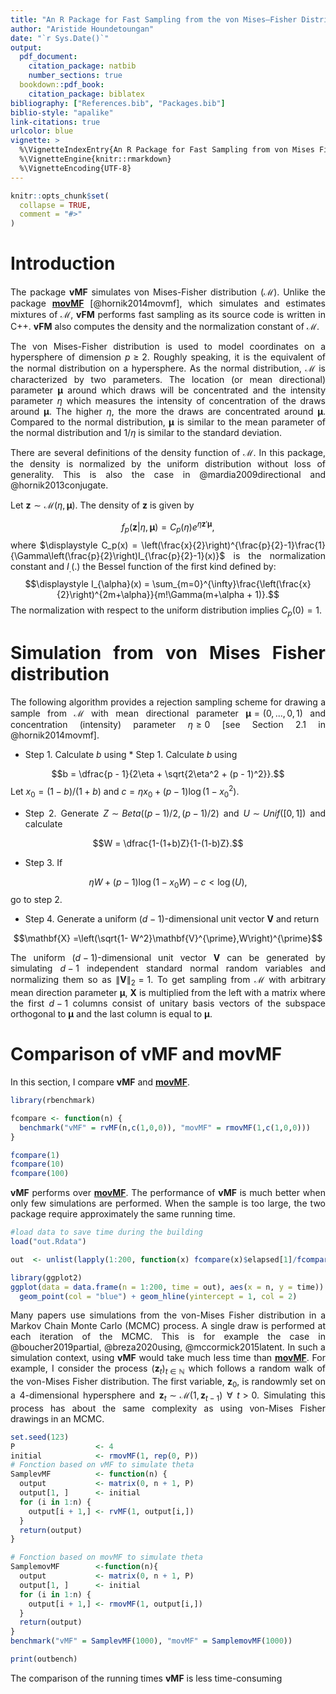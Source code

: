 ```yaml
---
title: "An R Package for Fast Sampling from the von Mises–Fisher Distribution"
author: "Aristide Houndetoungan"
date: "`r Sys.Date()`"
output:
  pdf_document:
    citation_package: natbib
    number_sections: true
  bookdown::pdf_book:
    citation_package: biblatex
bibliography: ["References.bib", "Packages.bib"]
biblio-style: "apalike"
link-citations: true
urlcolor: blue
vignette: >
  %\VignetteIndexEntry{An R Package for Fast Sampling from von Mises Fisher Distribution}
  %\VignetteEngine{knitr::rmarkdown}
  %\VignetteEncoding{UTF-8}
---
```


<style>
body {
text-align: justify}
</style>

```r
knitr::opts_chunk$set(
  collapse = TRUE,
  comment = "#>"
)
```

# Introduction{-#over}

The package **vMF** simulates von Mises-Fisher distribution ($\mathcal{M}$). Unlike the package [**movMF**](https://CRAN.R-project.org/package=movMF) [@hornik2014movmf], which simulates and estimates mixtures of $\mathcal{M}$, **vFM** performs  fast sampling as its source code is written in C++. **vFM** also computes the density and the normalization constant of $\mathcal{M}$.

The von Mises-Fisher distribution is used to model coordinates on a hypersphere of dimension $p \ge 2$. Roughly speaking, it is the equivalent of the normal distribution on a hypersphere. As the normal distribution, $\mathcal{M}$ is characterized by two parameters. The location (or mean directional) parameter $\boldsymbol{\mu}$ around which draws will be concentrated and the intensity parameter $\eta$ which measures the intensity of concentration of the draws around $\boldsymbol{\mu}$. The higher $\eta$, the more the draws are concentrated around $\boldsymbol{\mu}$. Compared to the normal distribution, $\boldsymbol{\mu}$ is similar to the mean parameter of the normal distribution and $1/\eta$ is similar to the standard deviation.

There are several definitions of the density function of $\mathcal{M}$. In this package, the density is normalized by the uniform distribution without loss of generality. This is also the case in @mardia2009directional and @hornik2013conjugate.

Let $\mathbf{z} \sim \mathcal{M}\left(\eta,\boldsymbol{\mu}\right)$. The density of $\mathbf{z}$ is given by

$$f_p(\mathbf{z}|\eta, \boldsymbol{\mu}) =C_p(\eta) e^{\eta\mathbf{z}'\boldsymbol{\mu}},$$
where $\displaystyle C_p(x) = \left(\frac{x}{2}\right)^{\frac{p}{2}-1}\frac{1}{\Gamma\left(\frac{p}{2}\right)I_{\frac{p}{2}-1}(x)}$ is the normalization constant and $I_.(.)$ the Bessel function of the first kind defined by: $$\displaystyle I_{\alpha}(x) = \sum_{m=0}^{\infty}\frac{\left(\frac{x}{2}\right)^{2m+\alpha}}{m!\Gamma(m+\alpha + 1)}.$$
\noindent The normalization with respect to the uniform distribution implies $C_p(0)=1$.

# Simulation from von Mises Fisher distribution{-#sim}
The following algorithm provides a rejection sampling scheme for drawing a sample from $\mathcal{M}$ with mean directional parameter $\boldsymbol{\mu} = (0, ... , 0, 1)$ and concentration (intensity) parameter $\eta \ge 0$ [see Section 2.1 in @hornik2014movmf].

* Step 1. Calculate $b$ using * Step 1. Calculate $b$ using

$$b = \dfrac{p - 1}{2\eta + \sqrt{2\eta^2 + (p - 1)^2}}.$$ Let $x_0 = (1 - b)/(1 + b)$ and $c = \eta x_0 + (p - 1)\log\left(1 - x_0^2\right)$.

* Step 2. Generate $Z \sim Beta((p-1)/2,(p-1)/2)$ and $U \sim Unif([0, 1])$ and calculate

$$W = \dfrac{1-(1+b)Z}{1-(1-b)Z}.$$

* Step 3. If

$$\eta W+(p-1)\log(1-x_0W)-c<\log(U),$$ go to step 2.

* Step 4. Generate a uniform $(d-1)$-dimensional unit vector $\mathbf{V}$ and return

$$\mathbf{X} =\left(\sqrt{1- W^2}\mathbf{V}^{\prime},W\right)^{\prime}$$

The uniform ($d-1$)-dimensional unit vector $\mathbf{V}$ can be generated by simulating $d-1$ independent
standard normal random variables and normalizing them so as $\lVert \mathbf{V} \rVert_2 = 1$. To get
sampling from $\mathcal{M}$ with arbitrary mean direction parameter $\boldsymbol{\mu}$, $\mathbf{X}$ is multiplied
from the left with a matrix where the first $d-1$ columns consist of unitary basis vectors of
the subspace orthogonal to $\boldsymbol{\mu}$ and the last column is equal to $\boldsymbol{\mu}$.

# Comparison of vMF and movMF{-#comp}
In this section, I compare **vMF** and **[movMF](https://CRAN.R-project.org/package=movMF)**.

<!--First, I compare draws from both packages to make sure that they are the same.

```r
library(vMF)
library(movMF)

n      <- 5 # Number of draws
set.seed(123)
xvMF   <- rvMF(n,c(1,0,0))
set.seed(123)
xmovMF <- rmovMF(n,c(1,0,0))
all.equal(c(xvMF), c(xmovMF))
xvMF
xmovMF
```
The outputs are surprisingly different although the random number generators are fixed. After studying the source code of **[movMF](https://CRAN.R-project.org/package=movMF)**, I notice that the two packages do not code their sampling function in the same way. The function `rmovMF` is more general and is designed to draw samples from a mixture of $\mathcal{M}$. The sampling function first generates $n$ (the sample size) random numbers from the uniform distribution before running the algorithm described above. This simulation modifies the random number generators. One can then obtain the same output by first simulating $n$ numbers from the uniform distribution before calling the function `rvMF`.

```r
n      <- 30
set.seed(123)
ddpcr::quiet(runif(n))
xvMF   <- rvMF(n,c(1,0,0))
set.seed(123)
xmovMF <- rmovMF(n,c(1,0,0))
all.equal(c(xvMF), c(xmovMF))
xvMF[1:5,]
xmovMF[1:5,]
```

I now compare the performance of both packages.-->
```r
library(rbenchmark)

fcompare <- function(n) {
  benchmark("vMF" = rvMF(n,c(1,0,0)), "movMF" = rmovMF(1,c(1,0,0)))
}

fcompare(1)
fcompare(10)
fcompare(100)
```
**vMF** performs over **[movMF](https://CRAN.R-project.org/package=movMF)**. The performance of **vMF** is much better when only few simulations are performed. When the sample is too large, the two package require approximately the same running time.

```r
#load data to save time during the building
load("out.Rdata")
```
```r
out  <- unlist(lapply(1:200, function(x) fcompare(x)$elapsed[1]/fcompare(x)$elapsed[2]))
```
```r
library(ggplot2)
ggplot(data = data.frame(n = 1:200, time = out), aes(x = n, y = time)) +
  geom_point(col = "blue") + geom_hline(yintercept = 1, col = 2)
```

Many papers use simulations from the von-Mises Fisher distribution in a Markov Chain Monte Carlo (MCMC) process. A single draw is performed at each iteration of the MCMC. This is for example the case in @boucher2019partial, @breza2020using, @mccormick2015latent. In such a simulation context, using **vMF** would take much less time than **[movMF](https://CRAN.R-project.org/package=movMF)**.
For example, I consider the process $\left(\mathbf{z}_t\right)_{t\in\mathbb{N}}$ which follows a random walk of the von-Mises Fisher distribution. The first variable, $\mathbf{z}_0$, is randowmly set on a 4-dimensional hypersphere and $\mathbf{z}_t \sim \mathcal{M}\left(1,\mathbf{z} _ {t - 1}\right)$ $\forall$ $t > 0$. Simulating this process has about the same complexity as using von-Mises Fisher drawings in an MCMC.

```r
set.seed(123)
P                  <- 4
initial            <- rmovMF(1, rep(0, P))
# Fonction based on vMF to simulate theta
SamplevMF          <- function(n) {
  output           <- matrix(0, n + 1, P)
  output[1, ]      <- initial
  for (i in 1:n) {
    output[i + 1,] <- rvMF(1, output[i,])
  }
  return(output)
}

# Fonction based on movMF to simulate theta
SamplemovMF        <-function(n){
  output           <- matrix(0, n + 1, P)
  output[1, ]      <- initial
  for (i in 1:n) {
    output[i + 1,] <- rmovMF(1, output[i,])
  }
  return(output)
}
benchmark("vMF" = SamplevMF(1000), "movMF" = SamplemovMF(1000))
```
```r
print(outbench)
```
The comparison of the running times  **vMF** is less time-consuming
